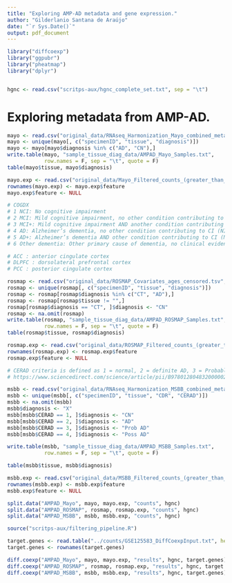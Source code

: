 ```yaml
---
title: "Exploring AMP-AD metadata and gene expression."
author: "Gilderlanio Santana de Araújo"
date: "`r Sys.Date()`"
output: pdf_document
---
```


```r

library("diffcoexp")
library("ggpubr")
library("pheatmap")
library("dplyr")


hgnc <- read.csv("scritps-aux/hgnc_complete_set.txt", sep = "\t")

```

# Exploring metadata from AMP-AD.

```r
mayo <- read.csv("original_data/RNAseq_Harmonization_Mayo_combined_metadata.csv")
mayo <- unique(mayo[, c("specimenID", "tissue", "diagnosis")])
mayo <- mayo[mayo$diagnosis %in% c("AD", "CN"),]
write.table(mayo, "sample_tissue_diag_data/AMPAD_Mayo_Samples.txt",
            row.names = F, sep = "\t", quote = F)
table(mayo$tissue, mayo$diagnosis)

mayo.exp <- read.csv("original_data/Mayo_Filtered_counts_(greater_than_1cpm).tsv", sep = "\t", check.names = F)
rownames(mayo.exp) <- mayo.exp$feature
mayo.exp$feature <- NULL


```


```r

# COGDX
# 1 NCI: No cognitive impairment
# 2 MCI: Mild cognitive impairment, no other condition contributing to CI
# 3 MCI+: Mild cognitive impairment AND another condition contributing to CI
# 4 AD: Alzheimer’s dementia, no other condition contributing to CI (NINCDS/ADRDA Probable AD)
# 5 AD+: Alzheimer’s dementia AND other condition contributing to CI (NINCDS/ADRDA Possible AD)
# 6 Other dementia: Other primary cause of dementia, no clinical evidence of Alzheimer’s dementia

# ACC : anterior cingulate cortex
# DLPFC : dorsolateral prefrontal cortex
# PCC : posterior cingulate cortex

rosmap <- read.csv("original_data/ROSMAP_Covariates_ages_censored.tsv", sep = "\t")
rosmap <- unique(rosmap[, c("specimenID", "tissue", "diagnosis")])
rosmap <- rosmap[rosmap$diagnosis %in% c("CT", "AD"),]
rosmap <- rosmap[rosmap$tissue != "",]
rosmap[rosmap$diagnosis == "CT", ]$diagnosis <- "CN"
rosmap <- na.omit(rosmap)
write.table(rosmap, "sample_tissue_diag_data/AMPAD_ROSMAP_Samples.txt",
            row.names = F, sep = "\t", quote = F)
table(rosmap$tissue, rosmap$diagnosis)

rosmap.exp <- read.csv("original_data/ROSMAP_Filtered_counts_(greater_than_1cpm).tsv", sep = "\t", check.names = F)
rownames(rosmap.exp) <- rosmap.exp$feature
rosmap.exp$feature <- NULL

```


```r

# CERAD criteria is defined as 1 = normal, 2 = definite AD, 3 = Probable AD, 4 = possible AD
# https://www.sciencedirect.com/science/article/pii/B978012804832000002X

msbb <- read.csv("original_data/RNAseq_Harmonization_MSBB_combined_metadata.csv")
msbb <- unique(msbb[, c("specimenID", "tissue", "CDR", "CERAD")])
msbb <- na.omit(msbb)
msbb$diagnosis <- "X"
msbb[msbb$CERAD == 1, ]$diagnosis <- "CN"
msbb[msbb$CERAD == 2, ]$diagnosis <- "AD"
msbb[msbb$CERAD == 3, ]$diagnosis <- "Prob AD"
msbb[msbb$CERAD == 4, ]$diagnosis <- "Poss AD"

write.table(msbb, "sample_tissue_diag_data/AMPAD_MSBB_Samples.txt",
            row.names = F, sep = "\t", quote = F)

table(msbb$tissue, msbb$diagnosis)

msbb.exp <- read.csv("original_data/MSBB_Filtered_counts_(greater_than_1cpm).tsv", sep = "\t", check.names = F)
rownames(msbb.exp) <- msbb.exp$feature
msbb.exp$feature <- NULL
```


```r

split.data("AMPAD_Mayo", mayo, mayo.exp, "counts", hgnc)
split.data("AMPAD_ROSMAP", rosmap, rosmap.exp, "counts", hgnc)
split.data("AMPAD_MSBB", msbb, msbb.exp, "counts", hgnc)

```

```r
source("scritps-aux/filtering_pipeline.R")

target.genes <- read.table("../counts/GSE125583_DiffCoexpInput.txt", header = T, sep = "\t")
target.genes <- rownames(target.genes) 

diff.coexp("AMPAD_Mayo", mayo, mayo.exp, "results", hgnc, target.genes)
diff.coexp("AMPAD_ROSMAP", rosmap, rosmap.exp, "results", hgnc, target.genes)
diff.coexp("AMPAD_MSBB", msbb, msbb.exp, "results", hgnc, target.genes)
```

